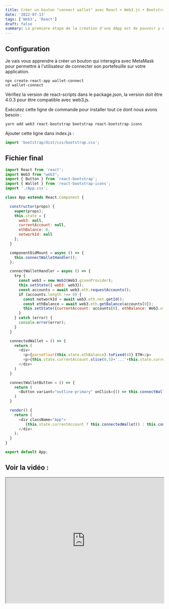 ```yaml
---
title: Créer un bouton "connect wallet" avec React + Web3.js + Bootstrap
date: '2022-07-13'
tags: ['Web3', 'React']
draft: false
summary: La première étape de la création d'une dApp est de pouvoir y connecter son Wallet (le plus souvent MetaMask). Je te montre comment le faire dans ton projet React avec la librairie Web3.js.
---
```


## Configuration

Je vais vous apprendre à créer un bouton qui interagira avec MetaMask pour permettre à l'utilisateur de connecter son portefeuille sur votre application.

```shell
npx create-react-app wallet-connect
cd wallet-connect
```

Vérifiez la version de react-scripts dans le package.json, la version doit être 4.0.3 pour être compatible avec web3.js.

Exécutez cette ligne de commande pour installer tout ce dont nous avons besoin :

```shell
yarn add web3 react-bootstrap bootstrap react-bootstrap-icons
```

Ajouter cette ligne dans index.js :

```js:index.js
import 'bootstrap/dist/css/bootstrap.css';
```

## Fichier final

```js:App.js
import React from 'react';
import Web3 from "web3";
import { Button } from 'react-bootstrap';
import { Wallet } from 'react-bootstrap-icons';
import './App.css';

class App extends React.Component {

  constructor(props) {
    super(props);
    this.state = {
      web3: null,
      currentAccount: null,
      ethBalance: 0,
      networkId: null
    };
  }

  componentDidMount = async () => {
    this.connectWalletHandler();
  };

  connectWalletHandler = async () => {
    try {
      const web3 = new Web3(Web3.givenProvider);
      this.setState({ web3: web3});
      const accounts = await web3.eth.requestAccounts();
      if (accounts.length !== 0) {
        const networkId = await web3.eth.net.getId();
        const ethBalance = await web3.eth.getBalance(accounts[0]);
        this.setState({currentAccount: accounts[0], ethBalance: Web3.utils.fromWei(ethBalance), networkId: networkId});
      }
    } catch (error) {
      console.error(error);
    }
  }

  connectedWallet = () => {
    return (
      <div>
        <p>{parseFloat(this.state.ethBalance).toFixed(4)} ETH</p>
        <p>{this.state.currentAccount.slice(0,5)+'...'+this.state.currentAccount.slice(38,42)}<br />WALLET CONNECTED</p>
      </div>
    )
  }

  connectWalletButton = () => {
    return (
      <Button variant="outline-primary" onClick={() => this.connectWalletHandler()}><Wallet />&ensp;Connect wallet</Button>
    )
  }

  render() {
    return (
      <div className="App">
         {this.state.currentAccount ? this.connectedWallet() : this.connectWalletButton()}
      </div>
    );
  }
}

export default App;
```

## Voir la vidéo :

<iframe
    width="100%"
    height="400"
    src="https://www.youtube.com/embed/X5Nuyw7PGfE"
    title="Connecter un Wallet à son application React avec Web3.js"
    loading="lazy"
></iframe>
